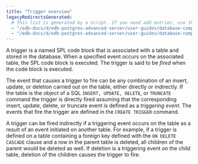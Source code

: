 ```yaml
---
title: "Trigger overview"
legacyRedirectsGenerated:
  # This list is generated by a script. If you need add entries, use the `legacyRedirects` key.
  - "/edb-docs/d/edb-postgres-advanced-server/user-guides/database-compatibility-for-oracle-developers-guide/9.6/Database_Compatibility_for_Oracle_Developers_Guide_v9.6.1.083.html"
  - "/edb-docs/d/edb-postgres-advanced-server/user-guides/database-compatibility-for-oracle-developers-guide/9.5/Database_Compatibility_for_Oracle_Developers_Guide.1.177.html"
---
```


<div id="overview" class="registered_link"></div>

A trigger is a named SPL code block that is associated with a table and stored in the database. When a specified event occurs on the associated table, the SPL code block is executed. The trigger is said to be *fired* when the code block is executed.

The event that causes a trigger to fire can be any combination of an insert, update, or deletion carried out on the table, either directly or indirectly. If the table is the object of a SQL `INSERT, UPDATE, DELETE`, or `TRUNCATE` command the trigger is directly fired assuming that the corresponding insert, update, delete, or truncate event is defined as a *triggering event*. The events that fire the trigger are defined in the `CREATE TRIGGER` command.

A trigger can be fired indirectly if a triggering event occurs on the table as a result of an event initiated on another table. For example, if a trigger is defined on a table containing a foreign key defined with the `ON DELETE CASCADE` clause and a row in the parent table is deleted, all children of the parent would be deleted as well. If deletion is a triggering event on the child table, deletion of the children causes the trigger to fire.
